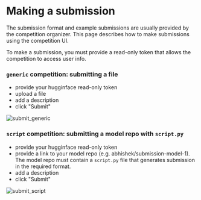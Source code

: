 # Making a submission

The submission format and example submissions are usually provided by the competition organizer.
This page describes how to make submissions using the competition UI.

To make a submission, you must provide a read-only token that allows the competition to access user info.

### `generic` competition: submitting a file

- provide your hugginface read-only token
- upload a file
- add a description
- click "Submit"

![submit_generic](https://github.com/abhishekkrthakur/public_images/blob/main/submission_generic.png?raw=true)

### `script` competition: submitting a model repo with `script.py`

- provide your hugginface read-only token
- provide a link to your model repo (e.g. abhishek/submission-model-1). The model repo must contain a `script.py` file that generates submission in the required format.
- add a description
- click "Submit"

![submit_script](https://github.com/abhishekkrthakur/public_images/blob/main/submission_script.png?raw=true)
